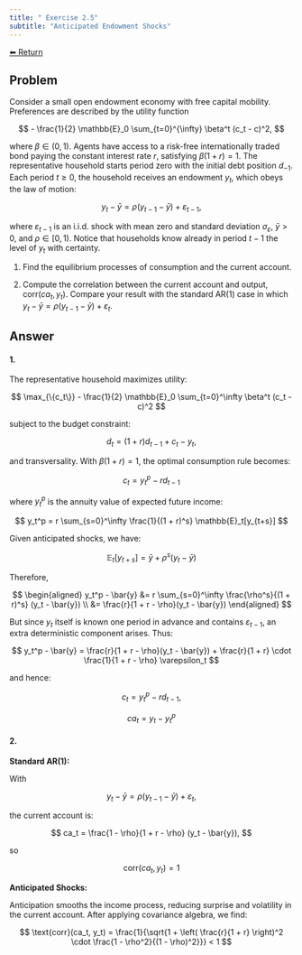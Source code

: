 ```yaml
---
title: " Exercise 2.5"
subtitle: "Anticipated Endowment Shocks"
---
```

<a class="return-button" href="index.qmd">⬅ Return</a>

## Problem

Consider a small open endowment economy with free capital mobility. Preferences are described by the utility function

$$
- \frac{1}{2} \mathbb{E}_0 \sum_{t=0}^{\infty} \beta^t (c_t - c)^2,
$$

where $\beta \in (0, 1)$. Agents have access to a risk-free internationally traded bond paying the constant interest rate $r$, satisfying $\beta(1 + r) = 1$. The representative household starts period zero with the initial debt position $d_{-1}$. Each period $t \geq 0$, the household receives an endowment $y_t$, which obeys the law of motion:

$$
y_t - \bar{y} = \rho(y_{t-1} - \bar{y}) + \varepsilon_{t-1},
$$

where $\varepsilon_{t-1}$ is an i.i.d. shock with mean zero and standard deviation $\sigma_\varepsilon$, $\bar{y} > 0$, and $\rho \in [0, 1)$. Notice that households know already in period $t - 1$ the level of $y_t$ with certainty.

1. Find the equilibrium processes of consumption and the current account.

2. Compute the correlation between the current account and output, $\text{corr}(ca_t, y_t)$. Compare your result with the standard AR(1) case in which $y_t - \bar{y} = \rho(y_{t-1} - \bar{y}) + \varepsilon_t.$

## Answer

#### 1.

The representative household maximizes utility:

$$
\max_{\{c_t\}} - \frac{1}{2} \mathbb{E}_0 \sum_{t=0}^\infty \beta^t (c_t - c)^2
$$

subject to the budget constraint:

$$
d_t = (1 + r) d_{t-1} + c_t - y_t,
$$

and transversality. With $\beta(1 + r) = 1$, the optimal consumption rule becomes:

$$
c_t = y_t^p - r d_{t-1}
$$

where $y_t^p$ is the annuity value of expected future income:

$$
y_t^p = r \sum_{s=0}^\infty \frac{1}{(1 + r)^s} \mathbb{E}_t[y_{t+s}]
$$

Given anticipated shocks, we have:

$$
\mathbb{E}_t[y_{t+s}] = \bar{y} + \rho^s (y_t - \bar{y})
$$

Therefore,

$$
\begin{aligned}
y_t^p - \bar{y}
&= r \sum_{s=0}^\infty \frac{\rho^s}{(1 + r)^s} (y_t - \bar{y}) \\
&= \frac{r}{1 + r - \rho}(y_t - \bar{y})
\end{aligned}
$$

But since $y_t$ itself is known one period in advance and contains $\varepsilon_{t-1}$, an extra deterministic component arises. Thus:

$$
y_t^p - \bar{y} = \frac{r}{1 + r - \rho}(y_t - \bar{y}) + \frac{r}{1 + r} \cdot \frac{1}{1 + r - \rho} \varepsilon_t
$$

and hence:

$$
c_t = y_t^p - r d_{t-1},
$$

$$
ca_t = y_t - y_t^p
$$

#### 2.

**Standard AR(1):**

With

$$
y_t - \bar{y} = \rho(y_{t-1} - \bar{y}) + \varepsilon_t,
$$

the current account is:

$$
ca_t = \frac{1 - \rho}{1 + r - \rho} (y_t - \bar{y}),
$$

so

$$
\text{corr}(ca_t, y_t) = 1
$$

**Anticipated Shocks:**

Anticipation smooths the income process, reducing surprise and volatility in the current account. After applying covariance algebra, we find:

$$
\text{corr}(ca_t, y_t) = \frac{1}{\sqrt{1 + \left( \frac{r}{1 + r} \right)^2 \cdot \frac{1 - \rho^2}{(1 - \rho)^2}}} < 1
$$
